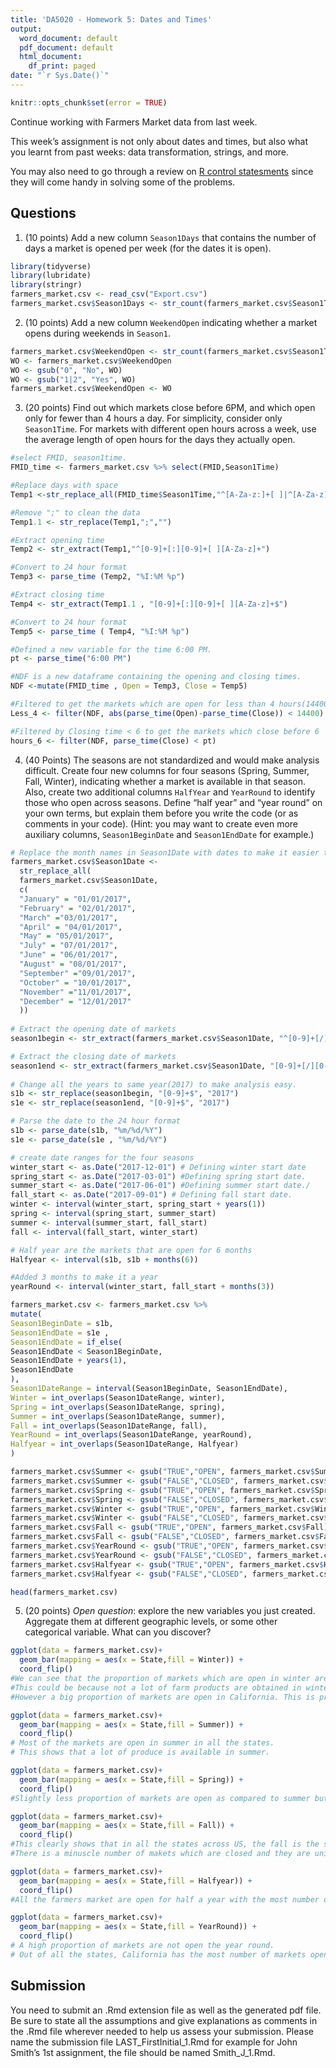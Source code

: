 ```yaml
---
title: 'DA5020 - Homework 5: Dates and Times'
output:
  word_document: default
  pdf_document: default
  html_document:
    df_print: paged
date: "`r Sys.Date()`"
---
```


```r
knitr::opts_chunk$set(error = TRUE)
```

Continue working with Farmers Market data from last week.

This week's assignment is not only about dates and times, but also what you learnt from past weeks: data transformation, strings, and more.

You may also need to go through a review on [R control statesments](http://uc-r.github.io/control_statements) since they will come handy in solving some of the problems.

## Questions

1. (10 points) Add a new column `Season1Days` that contains the number of days a market is opened per week (for the dates it is open).
```r
library(tidyverse)
library(lubridate)
library(stringr)
farmers_market.csv <- read_csv("Export.csv")
farmers_market.csv$Season1Days <- str_count(farmers_market.csv$Season1Time, "Mon|Tue|Wed|Thu|Fri|Sat|Sun")
```

2. (10 points) Add a new column `WeekendOpen` indicating whether a market opens during weekends in `Season1`.
```r
farmers_market.csv$WeekendOpen <- str_count(farmers_market.csv$Season1Time, "Sat|Sun")
WO <- farmers_market.csv$WeekendOpen 
WO <- gsub("0", "No", WO)
WO <- gsub("1|2", "Yes", WO)
farmers_market.csv$WeekendOpen <- WO
```

3. (20 points) Find out which markets close before 6PM, and which open only for fewer than 4 hours a day. For simplicity, consider only `Season1Time`. For markets with different open hours across a week, use the average length of open hours for the days they actually open. 
```r

#select FMID, season1time.
FMID_time <- farmers_market.csv %>% select(FMID,Season1Time)  

#Replace days with space
Temp1 <-str_replace_all(FMID_time$Season1Time,"^[A-Za-z:]+[ ]|^[A-Za-z]+[:]","")  

#Remove ";" to clean the data
Temp1.1 <- str_replace(Temp1,";","")  

#Extract opening time
Temp2 <- str_extract(Temp1,"^[0-9]+[:][0-9]+[ ][A-Za-z]+")  

#Convert to 24 hour format
Temp3 <- parse_time (Temp2, "%I:%M %p")  

#Extract closing time
Temp4 <- str_extract(Temp1.1 , "[0-9]+[:][0-9]+[ ][A-Za-z]+$")  

#Convert to 24 hour format 
Temp5 <- parse_time ( Temp4, "%I:%M %p")  

#Defined a new variable for the time 6:00 PM.
pt <- parse_time("6:00 PM")  

#NDF is a new dataframe containing the opening and closing times.
NDF <-mutate(FMID_time , Open = Temp3, Close = Temp5)  

#Filtered to get the markets which are open for less than 4 hours(14400 seconds)
Less_4 <- filter(NDF, abs(parse_time(Open)-parse_time(Close)) < 14400)

#Filtered by Closing time < 6 to get the markets which close before 6
hours_6 <- filter(NDF, parse_time(Close) < pt)

```


4. (40 Points) The seasons are not standardized and would make analysis difficult. Create four new columns for four seasons (Spring, Summer, Fall, Winter), indicating whether a market is available in that season. Also, create two additional columns `HalfYear` and `YearRound` to identify those who open across seasons. Define "half year" and "year round" on your own terms, but explain them before you write the code (or as comments in your code). (Hint: you may want to create even more auxiliary columns, `Season1BeginDate` and `Season1EndDate` for example.)
```r
# Replace the month names in Season1Date with dates to make it easier to calculate the duration
farmers_market.csv$Season1Date <-
  str_replace_all(
  farmers_market.csv$Season1Date,
  c(
  "January" = "01/01/2017",
  "February" = "02/01/2017",
  "March" ="03/01/2017",
  "April" = "04/01/2017",
  "May" = "05/01/2017",
  "July" = "07/01/2017",
  "June" = "06/01/2017",
  "August" = "08/01/2017",
  "September" ="09/01/2017",
  "October" = "10/01/2017",
  "November" ="11/01/2017",
  "December" = "12/01/2017"
  ))
  
# Extract the opening date of markets
season1begin <- str_extract(farmers_market.csv$Season1Date, "^[0-9]+[/][0-9]+[/][0-9]+")

# Extract the closing date of markets
season1end <- str_extract(farmers_market.csv$Season1Date, "[0-9]+[/][0-9]+[/][0-9]+$")
  
# Change all the years to same year(2017) to make analysis easy.
s1b <- str_replace(season1begin, "[0-9]+$", "2017")
s1e <- str_replace(season1end, "[0-9]+$", "2017")

# Parse the date to the 24 hour format    
s1b <- parse_date(s1b, "%m/%d/%Y")
s1e <- parse_date(s1e , "%m/%d/%Y")

# create date ranges for the four seasons
winter_start <- as.Date("2017-12-01") # Defining winter start date
spring_start <- as.Date("2017-03-01") #Defining spring start date.
summer_start <- as.Date("2017-06-01") #Defining summer start date./
fall_start <- as.Date("2017-09-01") # Defining fall start date.
winter <- interval(winter_start, spring_start + years(1))
spring <- interval(spring_start, summer_start)
summer <- interval(summer_start, fall_start)
fall <- interval(fall_start, winter_start)

# Half year are the markets that are open for 6 months  
Halfyear <- interval(s1b, s1b + months(6))

#Added 3 months to make it a year
yearRound <- interval(winter_start, fall_start + months(3))

farmers_market.csv <- farmers_market.csv %>%
mutate(
Season1BeginDate = s1b,
Season1EndDate = s1e ,
Season1EndDate = if_else(
Season1EndDate < Season1BeginDate,
Season1EndDate + years(1),
Season1EndDate
),
Season1DateRange = interval(Season1BeginDate, Season1EndDate),
Winter = int_overlaps(Season1DateRange, winter),
Spring = int_overlaps(Season1DateRange, spring),
Summer = int_overlaps(Season1DateRange, summer),
Fall = int_overlaps(Season1DateRange, fall),
YearRound = int_overlaps(Season1DateRange, yearRound),
Halfyear = int_overlaps(Season1DateRange, Halfyear)
)

farmers_market.csv$Summer <- gsub("TRUE","OPEN", farmers_market.csv$Summer)
farmers_market.csv$Summer <- gsub("FALSE","CLOSED", farmers_market.csv$Summer)
farmers_market.csv$Spring <- gsub("TRUE","OPEN", farmers_market.csv$Spring)
farmers_market.csv$Spring <- gsub("FALSE","CLOSED", farmers_market.csv$Spring)
farmers_market.csv$Winter <- gsub("TRUE","OPEN", farmers_market.csv$Winter)
farmers_market.csv$Winter <- gsub("FALSE","CLOSED", farmers_market.csv$Winter)
farmers_market.csv$Fall <- gsub("TRUE","OPEN", farmers_market.csv$Fall)
farmers_market.csv$Fall <- gsub("FALSE","CLOSED", farmers_market.csv$Fall)
farmers_market.csv$YearRound <- gsub("TRUE","OPEN", farmers_market.csv$YearRound)
farmers_market.csv$YearRound <- gsub("FALSE","CLOSED", farmers_market.csv$YearRound)
farmers_market.csv$Halfyear <- gsub("TRUE","OPEN", farmers_market.csv$Halfyear)
farmers_market.csv$Halfyear <- gsub("FALSE","CLOSED", farmers_market.csv$Halfyear)

head(farmers_market.csv)
```

5. (20 points) _Open question_: explore the new variables you just created. Aggregate them at different geographic levels, or some other categorical variable. What can you discover?
```r
ggplot(data = farmers_market.csv)+
  geom_bar(mapping = aes(x = State,fill = Winter)) +
  coord_flip() 
#We can see that the proportion of markets which are open in winter are much lesser than those which are closed.
#This could be because not a lot of farm products are obtained in winter and also because the snow and low temperature is not conducive for the optimum yield. 
#However a big proportion of markets are open in California. This is probably because of the temperature is not too low in the winter in that state.

ggplot(data = farmers_market.csv)+
  geom_bar(mapping = aes(x = State,fill = Summer)) +
  coord_flip() 
# Most of the markets are open in summer in all the states.
# This shows that a lot of produce is available in summer.

ggplot(data = farmers_market.csv)+
  geom_bar(mapping = aes(x = State,fill = Spring)) +
  coord_flip() 
#Slightly less proportion of markets are open as compared to summer but they are still a lot more than winter

ggplot(data = farmers_market.csv)+
  geom_bar(mapping = aes(x = State,fill = Fall)) +
  coord_flip() 
#This clearly shows that in all the states across US, the fall is the season in which almost all the markets are open 
#There is a minuscle number of makets which are closed and they are uniform across all the states

ggplot(data = farmers_market.csv)+
  geom_bar(mapping = aes(x = State,fill = Halfyear)) +
  coord_flip() 
#All the farmers market are open for half a year with the most number of markets in New York and California

ggplot(data = farmers_market.csv)+
  geom_bar(mapping = aes(x = State,fill = YearRound)) +
  coord_flip() 
# A high proportion of markets are not open the year round.
# Out of all the states, California has the most number of markets open throughtout the year
```

## Submission
You need to submit an .Rmd extension file as well as the generated pdf file. Be sure to state all the assumptions and give explanations as comments in the .Rmd file wherever needed to help us assess your submission. Please name the submission file LAST_FirstInitial_1.Rmd for example for John Smith's 1st assignment, the file should be named Smith_J_1.Rmd. 

